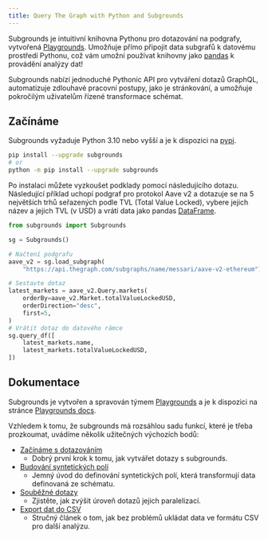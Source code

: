 ```yaml
---
title: Query The Graph with Python and Subgrounds
---
```


Subgrounds je intuitivní knihovna Pythonu pro dotazování na podgrafy, vytvořená [Playgrounds](https://playgrounds.network/). Umožňuje přímo připojit data subgrafů k datovému prostředí Pythonu, což vám umožní používat knihovny jako [pandas](https://pandas.pydata.org/) k provádění analýzy dat!

Subgrounds nabízí jednoduché Pythonic API pro vytváření dotazů GraphQL, automatizuje zdlouhavé pracovní postupy, jako je stránkování, a umožňuje pokročilým uživatelům řízené transformace schémat.

## Začínáme

Subgrounds vyžaduje Python 3.10 nebo vyšší a je k dispozici na [pypi](https://pypi.org/project/subgrounds/).

```bash
pip install --upgrade subgrounds
# or
python -m pip install --upgrade subgrounds
```

Po instalaci můžete vyzkoušet podklady pomocí následujícího dotazu. Následující příklad uchopí podgraf pro protokol Aave v2 a dotazuje se na 5 největších trhů seřazených podle TVL (Total Value Locked), vybere jejich název a jejich TVL (v USD) a vrátí data jako pandas [DataFrame](https://pandas.pydata.org/pandas-docs/dev/reference/api/pandas.DataFrame.html#pandas.DataFrame).

```python
from subgrounds import Subgrounds

sg = Subgrounds()

# Načtení podgrafu
aave_v2 = sg.load_subgraph(
    "https://api.thegraph.com/subgraphs/name/messari/aave-v2-ethereum")

# Sestavte dotaz
latest_markets = aave_v2.Query.markets(
    orderBy=aave_v2.Market.totalValueLockedUSD,
    orderDirection="desc",
    first=5,
)
# Vrátit dotaz do datového rámce
sg.query_df([
    latest_markets.name,
    latest_markets.totalValueLockedUSD,
])
```

## Dokumentace

Subgrounds je vytvořen a spravován týmem [Playgrounds](https://playgrounds.network/) a je k dispozici na stránce [Playgrounds docs](https://docs.playgrounds.network/subgrounds).

Vzhledem k tomu, že subgrounds má rozsáhlou sadu funkcí, které je třeba prozkoumat, uvádíme několik užitečných výchozích bodů:

- [Začínáme s dotazováním](https://docs.playgrounds.network/subgrounds/getting_started/basics/)
  - Dobrý první krok k tomu, jak vytvářet dotazy s subgrounds.
- [Budování syntetických polí](https://docs.playgrounds.network/subgrounds/getting_started/synthetic_fields/)
  - Jemný úvod do definování syntetických polí, která transformují data definovaná ze schématu.
- [Souběžné dotazy](https://docs.playgrounds.network/subgrounds/getting_started/async/)
  - Zjistěte, jak zvýšit úroveň dotazů jejich paralelizací.
- [Export dat do CSV](https://docs.playgrounds.network/subgrounds/faq/exporting/)
  - Stručný článek o tom, jak bez problémů ukládat data ve formátu CSV pro další analýzu.
